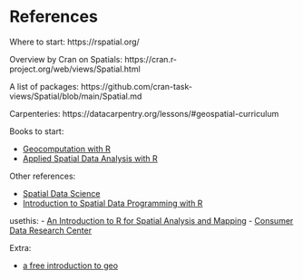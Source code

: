 # References

   
Where to start: https://rspatial.org/

Overview by Cran on Spatials: https://cran.r-project.org/web/views/Spatial.html

A list of packages: https://github.com/cran-task-views/Spatial/blob/main/Spatial.md

Carpenteries: https://datacarpentry.org/lessons/#geospatial-curriculum

Books to start:

- [Geocomputation with R](https://geocompr.robinlovelace.net/index.html)
- [Applied Spatial Data Analysis with R](https://link.springer.com/book/10.1007/978-1-4614-7618-4)


Other references:

- [Spatial Data Science](https://keen-swartz-3146c4.netlify.app/)
- [Introduction to Spatial Data Programming with R](http://132.72.155.230:3838/r/index.html)

usethis: 
- [An Introduction to R for Spatial Analysis and Mapping](https://www.spatialanalysisonline.com/An%20Introduction%20to%20Spatial%20Data%20Analysis%20in%20R.pdf)
- [Consumer Data Research Center](https://data.cdrc.ac.uk/dataset/introduction-spatial-data-analysis-and-visualisation-r)

Extra: 

- [a free introduction to geo](https://mapschool.io/)


